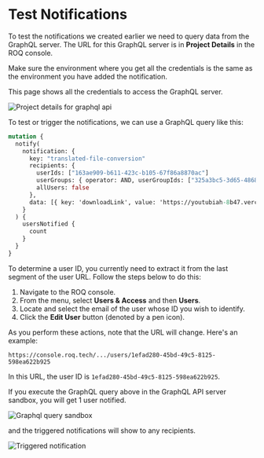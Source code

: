 
# Test Notifications

To test the notifications we created earlier we need to query data from the GraphQL server. The URL for  this GraphQL server is in **Project Details** in the ROQ console.

<Callout type="info">
Make sure the environment where you get all the credentials is the same as the environment you have added the notification.
</Callout>

This page shows all the credentials to access the GraphQL server.

![Project details for graphql api](/project-details-graphql-api-url.png)

To test or trigger the notifications, we can use a GraphQL query like this:


```graphql
mutation {
  notify(
    notification: {
      key: "translated-file-conversion"
      recipients: {
        userIds: ["163ae909-b611-423c-b105-67f86a8870ac"]
        userGroups: { operator: AND, userGroupIds: ["325a3bc5-3d65-4868-b4af-85d4f8f206b8"] }
        allUsers: false
      },
      data: [{ key: 'downloadLink', value: 'https://youtubiah-8b47.vercel.app/file/youfile.zip' }]
    }
  ) {
    usersNotified {
      count
    }
  }
}
```

<Callout type="info">
To determine a user ID, you currently need to extract it from the last segment of the user URL. Follow the steps below to do this:

1. Navigate to the ROQ console.
2. From the menu, select **Users & Access** and then **Users**.
3. Locate and select the email of the user whose ID you wish to identify.
4. Click the **Edit User** button (denoted by a pen icon).
   
As you perform these actions, note that the URL will change. Here's an example:

```
https://console.roq.tech/.../users/1efad280-45bd-49c5-8125-598ea622b925
```

In this URL, the user ID is `1efad280-45bd-49c5-8125-598ea622b925`.
</Callout>

If you execute the GraphQL query above in the GraphQL API server sandbox, you will get 1 user notified.

![Graphql query sandbox](/graphql-queries.png)

and the triggered notifications will show to any recipients.

![Triggered notification](/triggered-notification.png)



